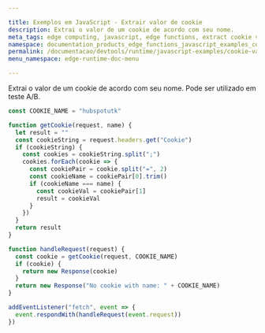 ```yaml
---

title: Exemplos em JavaScript - Extrair valor de cookie
description: Extrai o valor de um cookie de acordo com seu nome. 
meta_tags: edge computing, javascript, edge functions, extract cookie value
namespace: documentation_products_edge_functions_javascript_examples_cookie_value
permalink: /documentacao/devtools/runtime/javascript-examples/cookie-value/
menu_namespace: edge-runtime-doc-menu

---
```


Extrai o valor de um cookie de acordo com seu nome. Pode ser utilizado em teste A/B.

```js
const COOKIE_NAME = "hubspotutk"

function getCookie(request, name) {
  let result = ""
  const cookieString = request.headers.get("Cookie")
  if (cookieString) {
    const cookies = cookieString.split(";")
    cookies.forEach(cookie => {
      const cookiePair = cookie.split("=", 2)
      const cookieName = cookiePair[0].trim()
      if (cookieName === name) {
        const cookieVal = cookiePair[1]
        result = cookieVal
      }
    })
  }
  return result
}

function handleRequest(request) {
  const cookie = getCookie(request, COOKIE_NAME)
  if (cookie) {
    return new Response(cookie)
  }
  return new Response("No cookie with name: " + COOKIE_NAME)
}

addEventListener("fetch", event => {
  event.respondWith(handleRequest(event.request))
})
```


